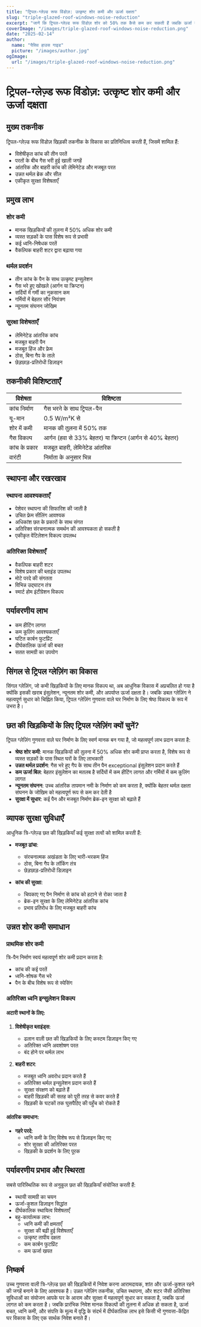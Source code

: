 ```yaml
---
title: "ट्रिपल-ग्लेज़्ड रूफ विंडोज़: उत्कृष्ट शोर कमी और ऊर्जा दक्षता"
slug: "triple-glazed-roof-windows-noise-reduction"
excerpt: "जानें कि ट्रिपल-ग्लेज़्ड रूफ विंडोज़ शोर को 50% तक कैसे कम कर सकती हैं जबकि ऊर्जा दक्षता और घर की सुरक्षा में सुधार करती हैं।"
coverImage: "/images/triple-glazed-roof-windows-noise-reduction.png"
date: "2025-02-14"
author:
  name: "पैसिव हाउस गाइड"
  picture: "/images/author.jpg"
ogImage:
  url: "/images/triple-glazed-roof-windows-noise-reduction.png"
---
```


# ट्रिपल-ग्लेज़्ड रूफ विंडोज़: उत्कृष्ट शोर कमी और ऊर्जा दक्षता

## मुख्य तकनीक

ट्रिपल-ग्लेज़्ड रूफ विंडोज़ खिड़की तकनीक के विकास का प्रतिनिधित्व करती हैं, जिसमें शामिल हैं:

- विशेषीकृत कांच की तीन परतें
- परतों के बीच गैस भरी हुई खाली जगहें
- आंतरिक और बाहरी कांच की लेमिनेटेड और मजबूत परत
- उन्नत थर्मल ब्रेक और सील
- एकीकृत सुरक्षा विशेषताएँ

## प्रमुख लाभ

### शोर कमी
- मानक खिड़कियों की तुलना में 50% अधिक शोर कमी
- व्यस्त सड़कों के पास विशेष रूप से प्रभावी
- कई ध्वनि-निषेधक परतें
- वैकल्पिक बाहरी शटर द्वारा बढ़ाया गया

### थर्मल प्रदर्शन
- तीन कांच के पैन के साथ उत्कृष्ट इन्सुलेशन
- गैस भरे हुए खोखले (आर्गन या क्रिप्टन)
- सर्दियों में गर्मी का नुकसान कम
- गर्मियों में बेहतर सौर नियंत्रण
- न्यूनतम संघनन जोखिम

### सुरक्षा विशेषताएँ
- लेमिनेटेड आंतरिक कांच
- मजबूत बाहरी पैन
- मजबूत हिंज और फ्रेम
- ठोस, बिना गैप के ताले
- छेड़छाड़-प्रतिरोधी डिज़ाइन

## तकनीकी विशिष्टताएँ

| विशेषता | विशिष्टता |
|---------|--------------|
| कांच निर्माण | गैस भरने के साथ ट्रिपल-पैन |
| यू-मान | 0.5 W/m²K से |
| शोर में कमी | मानक की तुलना में 50% तक |
| गैस विकल्प | आर्गन (हवा से 33% बेहतर) या क्रिप्टन (आर्गन से 40% बेहतर) |
| कांच के प्रकार | मजबूत बाहरी, लेमिनेटेड आंतरिक |
| वारंटी | निर्माता के अनुसार भिन्न |

## स्थापना और रखरखाव

### स्थापना आवश्यकताएँ
- पेशेवर स्थापना की सिफारिश की जाती है
- उचित फ्रेम सीलिंग आवश्यक
- अधिकांश छत के प्रकारों के साथ संगत
- अतिरिक्त संरचनात्मक समर्थन की आवश्यकता हो सकती है
- एकीकृत वेंटिलेशन विकल्प उपलब्ध

### अतिरिक्त विशेषताएँ
- वैकल्पिक बाहरी शटर
- विशेष प्रकार की ब्लाइंड उपलब्ध
- मोटे परदे की संगतता
- विभिन्न उद्घाटन तंत्र
- स्मार्ट होम इंटीग्रेशन विकल्प

## पर्यावरणीय लाभ

- कम हीटिंग लागत
- कम कूलिंग आवश्यकताएँ
- घटित कार्बन फुटप्रिंट
- दीर्घकालिक ऊर्जा की बचत
- सतत सामग्री का उपयोग

## सिंगल से ट्रिपल ग्लेज़िंग का विकास

सिंगल ग्लेज़िंग, जो कभी खिड़कियों के लिए मानक विकल्प था, अब आधुनिक विकास में अप्रचलित हो गया है क्योंकि इसकी खराब इंसुलेशन, न्यूनतम शोर कमी, और अपर्याप्त ऊर्जा दक्षता है। जबकि डबल ग्लेज़िंग ने महत्वपूर्ण सुधार को चिह्नित किया, ट्रिपल ग्लेज़िंग गुणवत्ता वाले घर निर्माण के लिए श्रेष्ठ विकल्प के रूप में उभरा है।

## छत की खिड़कियों के लिए ट्रिपल ग्लेज़िंग क्यों चुनें?

ट्रिपल ग्लेज़िंग गुणवत्ता वाले घर निर्माण के लिए स्वर्ण मानक बन गया है, जो महत्वपूर्ण लाभ प्रदान करता है:

- **श्रेष्ठ शोर कमी**: मानक खिड़कियों की तुलना में 50% अधिक शोर कमी प्राप्त करता है, विशेष रूप से व्यस्त सड़कों के पास स्थित घरों के लिए लाभकारी
- **उन्नत थर्मल प्रदर्शन**: गैस भरे हुए गैप के साथ तीन पैन exceptional इंसुलेशन प्रदान करते हैं
- **कम ऊर्जा बिल**: बेहतर इंसुलेशन का मतलब है सर्दियों में कम हीटिंग लागत और गर्मियों में कम कूलिंग लागत
- **न्यूनतम संघनन**: उच्च आंतरिक तापमान नमी के निर्माण को कम करता है, क्योंकि बेहतर थर्मल दक्षता संघनन के जोखिम को महत्वपूर्ण रूप से कम कर देती है
- **सुरक्षा में सुधार**: कई पैन और मजबूत निर्माण ब्रेक-इन सुरक्षा को बढ़ाते हैं

## व्यापक सुरक्षा सुविधाएँ

आधुनिक त्रि-ग्लेज़्ड छत की खिड़कियाँ कई सुरक्षा तत्वों को शामिल करती हैं:

- **मजबूत ढांचा**:
  - संरचनात्मक अखंडता के लिए भारी-भरकम हिंज
  - ठोस, बिना गैप के लॉकिंग तंत्र
  - छेड़छाड़-प्रतिरोधी डिज़ाइन

- **कांच की सुरक्षा**:
  - चिपकाए गए पैन निर्माण से कांच को हटाने से रोका जाता है
  - ब्रेक-इन सुरक्षा के लिए लेमिनेटेड आंतरिक कांच
  - प्रभाव प्रतिरोध के लिए मजबूत बाहरी कांच

## उन्नत शोर कमी समाधान

### प्राथमिक शोर कमी
त्रि-पैन निर्माण स्वयं महत्वपूर्ण शोर कमी प्रदान करता है:
- कांच की कई परतें
- ध्वनि-शोषक गैस भरे
- पैन के बीच विशेष रूप से स्पेसिंग

### अतिरिक्त ध्वनि इन्सुलेशन विकल्प

#### अटारी स्थानों के लिए:
1. **विशेषीकृत ब्लाइंड्स**: 
   - ढलान वाली छत की खिड़कियों के लिए कस्टम डिज़ाइन किए गए
   - अतिरिक्त ध्वनि अवशोषण परत
   - बंद होने पर थर्मल लाभ

2. **बाहरी शटर**:
   - मजबूत ध्वनि अवरोध प्रदान करते हैं
   - अतिरिक्त थर्मल इन्सुलेशन प्रदान करते हैं
   - सुरक्षा संरक्षण को बढ़ाते हैं
   - बाहरी खिड़की की सतह को पूरी तरह से कवर करते हैं
   - खिड़की के घटकों तक घुसपैठिए की पहुँच को रोकते हैं

#### आंतरिक समाधान:
- **गहरे परदे**: 
  - ध्वनि कमी के लिए विशेष रूप से डिज़ाइन किए गए
  - शोर सुरक्षा की अतिरिक्त परत
  - खिड़की के प्रदर्शन के लिए पूरक

## पर्यावरणीय प्रभाव और स्थिरता

सबसे पारिस्थितिक रूप से अनुकूल छत की खिड़कियाँ संयोजित करती हैं:
- स्थायी सामग्री का चयन
- ऊर्जा-कुशल डिज़ाइन सिद्धांत
- दीर्घकालिक स्थायित्व विशेषताएँ
- बहु-कार्यात्मक लाभ:
  - ध्वनि कमी की क्षमताएँ
  - सुरक्षा की बढ़ी हुई विशेषताएँ
  - उत्कृष्ट तापीय दक्षता
  - कम कार्बन फुटप्रिंट
  - कम ऊर्जा खपत

## निष्कर्ष

उच्च गुणवत्ता वाली त्रि-ग्लेज़्ड छत की खिड़कियों में निवेश करना आरामदायक, शांत और ऊर्जा-कुशल रहने की जगहें बनाने के लिए आवश्यक है। उन्नत ग्लेज़िंग तकनीक, उचित स्थापना, और शटर जैसी अतिरिक्त सुविधाओं का संयोजन आपके घर के आराम और सुरक्षा में महत्वपूर्ण सुधार कर सकता है, जबकि ऊर्जा लागत को कम करता है। जबकि प्रारंभिक निवेश मानक विकल्पों की तुलना में अधिक हो सकता है, ऊर्जा बचत, ध्वनि कमी, और संपत्ति के मूल्य में वृद्धि के संदर्भ में दीर्घकालिक लाभ इसे किसी भी गुणवत्ता-केंद्रित घर विकास के लिए एक सार्थक निवेश बनाते हैं।